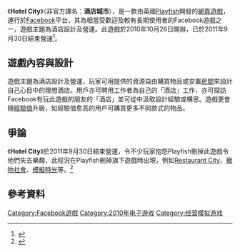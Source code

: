 {{NoteTA
| G1=Games
}}
{{Infobox VG
| title = Hotel City
| image =
| caption =
| original =
| developer = [[Playfish|Playfish]]
| publisher = 
| series =
| engine =
| released = 
| genre = [[經營模擬遊戲|經營模擬]]
| modes = [[線上遊戲|線上遊戲]]
| platforms = [[Facebook|Facebook]]
| onlinegame =
}}
《'''Hotel City'''》（非官方譯名：'''酒店城市'''），是一款由英國[[Playfish|Playfish]]開發的[[網頁遊戲|網頁遊戲]]，運行於[[Facebook|Facebook]]平台，其為相當受歡迎及較有長期使用者的Facebook遊戲之一，遊戲主題為酒店設計及營運。此遊戲於2010年10月26日開辦，已於2011年9月30日結束營運<ref>{{Cite web |url=https://www.facebook.com/playfish |title=官方Facebook資訊 |accessdate=2014-02-04 |archive-date=2015-03-28 |archive-url=https://web.archive.org/web/20150328090718/https://www.facebook.com/playfish |dead-url=no }}</ref>。

== 遊戲內容與設計 ==

遊戲主題為酒店設計及營運，玩家可用提供的資源自由購買物品或安置[[房間|房間]]來設計自己心目中的理想酒店。用戶亦可聘用工作者為自己的「酒店」工作，亦可探訪Facebook有玩此遊戲的朋友的「酒店」並可從中汲取設計經驗或構思。遊戲更會隨[[經驗值|經驗值]]升級，如經驗值愈高的用戶可購買更多不同款式的物品。

== 爭論 ==
《'''Hotel City'''》於2011年9月30日結束營運，令不少玩家抱怨Playfish刪掉此遊戲令他們失去樂趣，此程況在Playfish刪掉旗下遊戲時出現，例如[[Restaurant_City|Restaurant City]]、[[寵物社會|寵物社會]]、[[模擬時光|模擬時光]]等。<ref>{{Cite web |url=http://hk.news.yahoo.com/%E9%A9%9A-%E6%98%94%E6%97%A5facebook%E7%86%B1%E9%96%80%E9%81%8A%E6%88%B2-%E9%A4%90%E5%9F%8E-6%E6%9C%88%E5%BA%95%E5%81%9C%E6%AD%A2%E7%87%9F%E9%81%8B-033411306.html?fb_action_ids=10150753403794760&fb_action_types=news.reads&fb_ref=type%3Aread%2Cuser%3AismXpqq_MWtxJAzWsbCQzjTfjqU&fb_source=other_multiline&code=AQAwK2qPEGtdbdcXzAdvt1odn9Qemwuiq2GOhReus1CjTuNvq_RDITMulVdG-PoWTFO_UhhICEblvwnjYsajX60m7FMgo9Evc5Z9ouBYZJO1rjOMdw0IDbx3n4gQewH-UQw2mYoIZAz3AOYNohagAQCSqXt-_11MlIrpDHTxdrpX8fxiylpewoqpfSdLUIY_Y0I#_=_ |title=驚！昔日Facebook熱門遊戲　「餐城」6月底停止營運 |accessdate=2014-02-04 |archive-date=2014-03-02 |archive-url=https://web.archive.org/web/20140302002347/http://hk.news.yahoo.com/%E9%A9%9A-%E6%98%94%E6%97%A5facebook%E7%86%B1%E9%96%80%E9%81%8A%E6%88%B2-%E9%A4%90%E5%9F%8E-6%E6%9C%88%E5%BA%95%E5%81%9C%E6%AD%A2%E7%87%9F%E9%81%8B-033411306.html?fb_action_ids=10150753403794760&fb_action_types=news.reads&fb_ref=type:read,user:ismXpqq_MWtxJAzWsbCQzjTfjqU&fb_source=other_multiline&code=AQAwK2qPEGtdbdcXzAdvt1odn9Qemwuiq2GOhReus1CjTuNvq_RDITMulVdG-PoWTFO_UhhICEblvwnjYsajX60m7FMgo9Evc5Z9ouBYZJO1rjOMdw0IDbx3n4gQewH-UQw2mYoIZAz3AOYNohagAQCSqXt-_11MlIrpDHTxdrpX8fxiylpewoqpfSdLUIY_Y0I#_=_ |dead-url=no }}</ref>

== 參考資料 ==
{{reflist}}

{{Playfish遊戲}}

{{DEFAULTSORT:Hotel City}}
[[Category:Facebook遊戲|Category:Facebook遊戲]]
[[Category:2010年电子游戏|Category:2010年电子游戏]]
[[Category:经营模拟游戏|Category:经营模拟游戏]]
